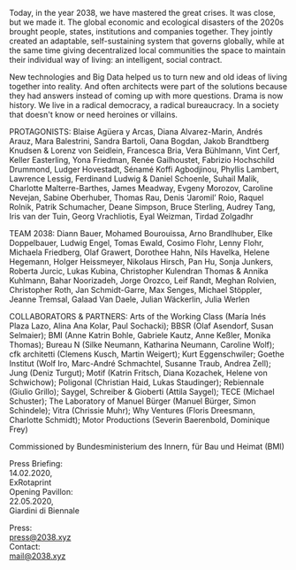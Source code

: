 <MainVideo vimeoId="370256053"/>

<p>
Today, in the year 2038, we have mastered the great crises. It was close, but we made it. The global economic and ecological disasters of the 2020s brought people, states, institutions and companies together. They jointly created an adaptable, self-sustaining system that governs globally, while at the same time giving decentralized local communities the space to maintain their individual way of living: an intelligent, social contract.
</p>

<p>
New technologies and Big Data helped us to turn new and old ideas of living together into reality. And often architects were part of the solutions because they had answers instead of coming up with more questions. Drama is now history. We live in a radical democracy, a radical bureaucracy. In a society that doesn't know or need heroines or villains.
</p>
<Spacer onlySmall />

<Countdown dateUTC="2020-05-23-23-00">
  <iCal />
  <Spacer onlySmall />
</Countdown>  
<Accordion head="WITH">
  <Document>
    <Spacer />
    <p>
      PROTAGONISTS: Blaise Agüera y Arcas, Diana Alvarez-Marin, Andrés Arauz, Mara Balestrini, Sandra Bartoli, Oana Bogdan, Jakob Brandtberg Knudsen & Lorenz von Seidlein, Francesca Bria, Vera Bühlmann, Vint Cerf, Keller Easterling, Yona Friedman, Renée Gailhoustet, Fabrizio Hochschild Drummond, Ludger Hovestadt, Sénamé Koffi Agbodjinou, Phyllis Lambert, Lawrence Lessig, Ferdinand Ludwig & Daniel Schoenle, Suhail Malik, Charlotte Malterre-Barthes, James Meadway, Evgeny Morozov, Caroline Nevejan, Sabine Oberhuber, Thomas Rau, Denis ‘Jaromil’ Roio, Raquel Rolnik, Patrik Schumacher, Deane Simpson, Bruce Sterling, Audrey Tang, Iris van der Tuin, Georg Vrachliotis, Eyal Weizman, Tirdad Zolgadhr
    </p>
    <p>
      TEAM 2038: Diann Bauer, Mohamed Bourouissa, Arno Brandlhuber, Elke Doppelbauer, Ludwig Engel, Tomas Ewald, Cosimo Flohr, Lenny Flohr, Michaela Friedberg, Olaf Grawert, Dorothee Hahn, Nils Havelka, Helene Hegemann, Holger Heissmeyer, Nikolaus Hirsch, Pan Hu, Sonja Junkers, Roberta Jurcic, Lukas  Kubina, Christopher Kulendran Thomas & Annika Kuhlmann, Bahar Noorizadeh, Jorge Orozco, Leif Randt, Meghan Rolvien, Christopher Roth, Jan Schmidt-Garre, Max Senges, Michael Stöppler, Jeanne Tremsal, Galaad Van Daele, Julian Wäckerlin, Julia Werlen
    </p>
    <p>
      COLLABORATORS & PARTNERS: Arts of the Working Class (María Inés Plaza Lazo, Alina Ana Kolar, Paul Sochacki);  BBSR (Olaf Asendorf, Susan Selmaier); BMI (Anne Katrin Bohle, Gabriele Kautz, Anne Keßler, Monika Thomas); Bureau N (Silke Neumann, Katharina Neumann, Caroline Wolf); cfk architetti (Clemens Kusch, Martin Weigert); Kurt Eggenschwiler; Goethe Institut (Wolf Iro, Marc-André Schmachtel, Susanne Traub, Andrea Zell); Jung (Deniz Turgut); Motif (Katrin Fritsch, Diana Kozachek, Helene von Schwichow); Poligonal (Christian Haid, Lukas Staudinger); Rebiennale (Giulio Grillo); Saygel, Schreiber & Gioberti (Attila Saygel); TECE (Michael Schuster); The Laboratory of Manuel Bürger (Manuel Bürger, Simon Schindele); Vitra (Chrissie Muhr); Why Ventures (Floris Dreesmann, Charlotte Schmidt); Motor Productions (Severin Baerenbold, Dominique Frey)
    </p>
    <p>
      Commissioned by Bundesministerium des Innern, für Bau und Heimat (BMI)
    </p>
    <Logos />
  </Document>
</Accordion>

<Spacer onlySmall />

Press Briefing: <br/>14.02.2020, <br/>ExRotaprint<br/>
Opening Pavillon: <br/>22.05.2020, <br/>Giardini&nbsp;di&nbsp;Biennale 

Press: <br/>press@2038.xyz<br/>
Contact: <br/>mail@2038.xyz  

<Spacer onlySmall />
<ImpLink text="IMP." />

<LargeSpacer />